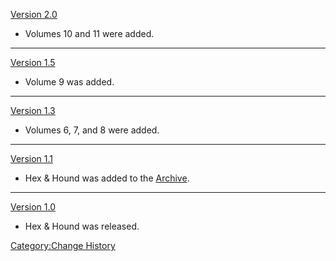 [[Version 2.0]]
*Volumes 10 and 11 were added.
----
[[Version 1.5]]
*Volume 9 was added.
----
[[Version 1.3]]
*Volumes 6, 7, and 8 were added.
----
[[Version 1.1]]
*Hex & Hound was added to the [[Archive]].
----
[[Version 1.0]]
*Hex & Hound was released.
<noinclude>[[Category:Change History]]</noinclude>